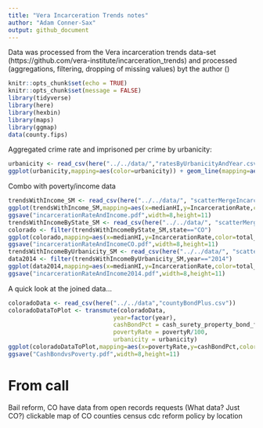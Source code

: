 ```yaml
---
title: "Vera Incarceration Trends notes"
author: "Adam Conner-Sax"
output: github_document
---
```


Data was processed from the Vera incarceration trends data-set (https://github.com/vera-institute/incarceration_trends) and processed (aggregations, filtering, dropping of missing values) byt the author ()

```r
knitr::opts_chunk$set(echo = TRUE)
knitr::opts_chunk$set(message = FALSE)
library(tidyverse)
library(here)
library(hexbin)
library(maps)
library(ggmap)
data(county.fips)
```

Aggregated crime rate and imprisoned per crime by urbanicity: 


```r
urbanicity <- read_csv(here("../../data/","ratesByUrbanicityAndYear.csv"))
ggplot(urbanicity,mapping=aes(color=urbanicity)) + geom_line(mapping=aes(x=year,y=CrimeRate)) + geom_point(mapping=aes(x=year,y=ImprisonedPerCrimeRate)) + facet_grid(rows=vars(urbanicity)) + scale_y_continuous(labels=scales::percent) + labs(x="Year",y="Rate",title="Crime and Prison Admission/Crime by Urbanicity",subtitle="Line is Crime and points are Prison Admission/Crime", caption="Data from Vera Institute of Justice")
```


Combo with poverty/income data

```r
trendsWithIncome_SM <- read_csv(here("../../data/", "scatterMergeIncarcerationRate_vs_MedianHIByYear.csv"))
ggplot(trendsWithIncome_SM,mapping=aes(x=medianHI,y=IncarcerationRate,color=total_pop)) + geom_point() + facet_wrap(~year,ncol=3) + scale_y_continuous(limits=c(NA,0.012), labels = scales::percent) + labs(title="Incarceration Rate vs. Median Income (entire US)") + xlab("Median Household Income (scaled to median=100)")
ggsave("incarcerationRateAndIncome.pdf",width=8,height=11)
trendsWithIncomeByState_SM <- read_csv(here("../../data/", "scatterMergeIncarcerationRate_vs_MedianHIByStateAndYear.csv"))
colorado <- filter(trendsWithIncomeByState_SM,state=="CO")
ggplot(colorado,mapping=aes(x=medianHI,y=IncarcerationRate,color=total_pop)) + geom_point() + facet_wrap(~year,ncol=3) + scale_y_continuous(limits=c(NA,0.012), labels = scales::percent) + labs(title = "Incarceration Rate vs. Median Income (Colorado)") +xlab("Median Household Income (scaled to median=100)")
ggsave("incarcerationRateAndIncomeCO.pdf",width=8,height=11)
trendsWithIncomeByUrbanicity_SM <- read_csv(here("../../data/", "scatterMergeIncarcerationRate_vs_MedianHIByUrbanicityAndYear.csv"))  %>% mutate (urbanicity = factor(urbanicity))
data2014 <- filter(trendsWithIncomeByUrbanicity_SM,year=="2014") 
ggplot(data2014,mapping=aes(x=medianHI,y=IncarcerationRate,color=total_pop)) + geom_point() + facet_wrap(vars(urbanicity),ncol=2) + scale_y_continuous(limits=c(NA,0.012), labels = scales::percent) + labs(title = "Incarceration Rate vs. Median Income (2014)") + xlab("Median Household Income (scaled to median=100)")
ggsave("incarcerationRateAndIncome2014.pdf",width=8,height=11)

```

A quick look at the joined data...

```r
coloradoData <- read_csv(here("../../data","countyBondPlus.csv"))
coloradoDataToPlot <- transmute(coloradoData,
                              year=factor(year),
                              cashBondPct = cash_surety_property_bond_frequency/total_bond_frequency,
                              povertyRate = povertyR/100,
                              urbanicity = urbanicity)
ggplot(coloradoDataToPlot,mapping=aes(x=povertyRate,y=cashBondPct,color=year)) + geom_point() + facet_wrap(vars(urbanicity), ncol=2) + scale_y_continuous(labels=scales::percent) + scale_x_continuous(labels=scales::percent) + labs(title="Cash Bonds as % of All Bonds vs Poverty Rate",subtitle="One point per county") + xlab("Poverty Rate") + ylab("Cash bond as % of all bonds")
ggsave("CashBondvsPoverty.pdf",width=8,height=11)
```


# From call
Bail reform, CO
have data from open records requests (What data? Just CO?)
clickable map of CO counties
census
cdc
reform policy by location

